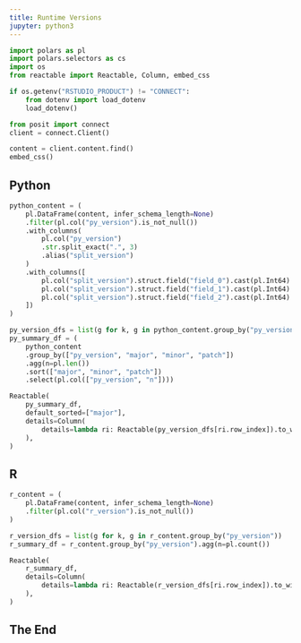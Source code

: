```yaml
---
title: Runtime Versions
jupyter: python3
---
```


```python
import polars as pl
import polars.selectors as cs
import os
from reactable import Reactable, Column, embed_css

if os.getenv("RSTUDIO_PRODUCT") != "CONNECT":
    from dotenv import load_dotenv
    load_dotenv()

from posit import connect
client = connect.Client()

content = client.content.find()
embed_css()
```


## Python

```python
python_content = (
    pl.DataFrame(content, infer_schema_length=None)
    .filter(pl.col("py_version").is_not_null())
    .with_columns(
        pl.col("py_version")
        .str.split_exact(".", 3)
        .alias("split_version")
    )
    .with_columns([
        pl.col("split_version").struct.field("field_0").cast(pl.Int64).alias("major"),
        pl.col("split_version").struct.field("field_1").cast(pl.Int64).alias("minor"),
        pl.col("split_version").struct.field("field_2").cast(pl.Int64).alias("patch")
    ])
)

py_version_dfs = list(g for k, g in python_content.group_by("py_version"))
py_summary_df = (
    python_content
    .group_by(["py_version", "major", "minor", "patch"])
    .agg(n=pl.len())
    .sort(["major", "minor", "patch"])
    .select(pl.col(["py_version", "n"])))

Reactable(
    py_summary_df,
    default_sorted=["major"],
    details=Column(
        details=lambda ri: Reactable(py_version_dfs[ri.row_index]).to_widget(),
    ),
)
```

## R

```python
r_content = (
    pl.DataFrame(content, infer_schema_length=None)
    .filter(pl.col("r_version").is_not_null())
)

r_version_dfs = list(g for k, g in r_content.group_by("py_version"))
r_summary_df = r_content.group_by("py_version").agg(n=pl.count())

Reactable(
    r_summary_df,
    details=Column(
        details=lambda ri: Reactable(r_version_dfs[ri.row_index]).to_widget(),
    ),
)
```

## The End
